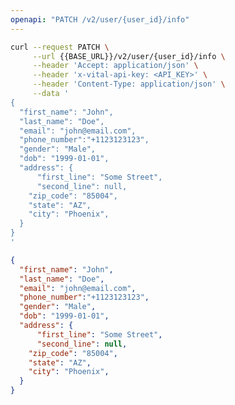 ```yaml
---
openapi: "PATCH /v2/user/{user_id}/info"
---
```


<RequestExample>

```bash cURL
curl --request PATCH \
     --url {{BASE_URL}}/v2/user/{user_id}/info \
     --header 'Accept: application/json' \
     --header 'x-vital-api-key: <API_KEY>' \
     --header 'Content-Type: application/json' \
     --data '
{
  "first_name": "John",
  "last_name": "Doe", 
  "email": "john@email.com", 
  "phone_number":"+1123123123",
  "gender": "Male", 
  "dob": "1999-01-01", 
  "address": {
	  "first_line": "Some Street", 
	  "second_line": null,
    "zip_code": "85004",
    "state": "AZ",
    "city": "Phoenix",
  }
}
'
```

</RequestExample>

<ResponseExample>

```json Response
{
  "first_name": "John",
  "last_name": "Doe", 
  "email": "john@email.com", 
  "phone_number":"+1123123123",
  "gender": "Male", 
  "dob": "1999-01-01", 
  "address": {
	  "first_line": "Some Street", 
	  "second_line": null,
    "zip_code": "85004",
    "state": "AZ",
    "city": "Phoenix",
  }
}
```

</ResponseExample>
